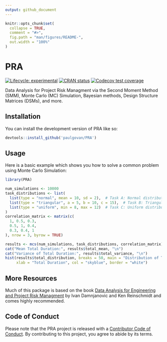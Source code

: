 ```yaml
---
output: github_document
---
```


<!-- README.md is generated from README.Rmd. Please edit that file -->

```r
knitr::opts_chunk$set(
  collapse = TRUE,
  comment = "#>",
  fig.path = "man/figures/README-",
  out.width = "100%"
)
```

# PRA

<!-- badges: start -->
[![Lifecycle: experimental](https://img.shields.io/badge/lifecycle-experimental-orange.svg)](https://lifecycle.r-lib.org/articles/stages.html#experimental)
[![CRAN status](https://www.r-pkg.org/badges/version/PRA)](https://CRAN.R-project.org/package=PRA)
[![Codecov test coverage](https://codecov.io/gh/paulgovan/PRA/branch/main/graph/badge.svg)](https://app.codecov.io/gh/paulgovan/PRA?branch=main)
<!-- badges: end -->

Data Analysis for Project Risk Managment via the Second Moment Method (SMM), Monte Carlo (MC) Simulation, Bayesian methods, Design Structure Matrices (DSMs), and more.

## Installation

You can install the development version of PRA like so:

``` r
devtools::install_github('paulgovan/PRA')
```

## Usage

Here is a basic example which shows you how to solve a common problem using Monte Carlo Simulation:

```r
library(PRA)

num_simulations <- 10000
task_distributions <- list(
  list(type = "normal", mean = 10, sd = 2),  # Task A: Normal distribution
  list(type = "triangular", a = 5, b = 10, c = 15),  # Task B: Triangular distribution
  list(type = "uniform", min = 8, max = 12)  # Task C: Uniform distribution
)
correlation_matrix <- matrix(c(
  1, 0.5, 0.3,
  0.5, 1, 0.4,
  0.3, 0.4, 1
), nrow = 3, byrow = TRUE)

results <- mcs(num_simulations, task_distributions, correlation_matrix)
cat("Mean Total Duration:", results$total_mean, "\n")
cat("Variance of Total Duration:", results$total_variance, "\n")
hist(results$total_distribution, breaks = 50, main = "Distribution of Total Project Duration", 
     xlab = "Total Duration", col = "skyblue", border = "white")
```

## More Resources

Much of this package is based on the book [Data Analysis for Engineering and Project Risk Managment](https://a.co/d/0gns3EX1) by Ivan Damnjanovic and Ken Reinschmidt and comes highly recommended.

## Code of Conduct
  
Please note that the PRA project is released with a [Contributor Code of Conduct](https://contributor-covenant.org/version/2/1/CODE_OF_CONDUCT.html). By contributing to this project, you agree to abide by its terms.
  
